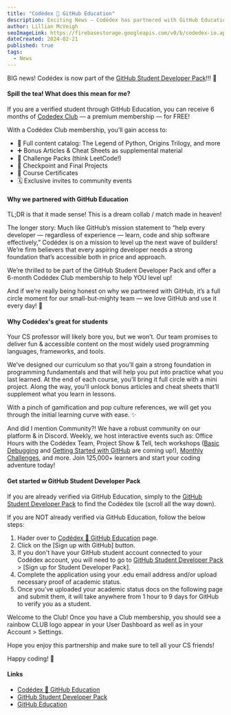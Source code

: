 ```yaml
---
title: "Codédex 🤝 GitHub Education"
description: Exciting News — Codédex has partnered with GitHub Education and is now part of GitHub Student Developer Pack! ✨
author: Lillian McVeigh
seoImageLink: https://firebasestorage.googleapis.com/v0/b/codedex-io.appspot.com/o/blogs%2Fcodedex-github-edu%2Fbanner.gif?alt=media&token=1176d34d-4704-48dc-ab19-5b5f307aa2de
dateCreated: 2024-02-21
published: true
tags:
  - News
---
```


BIG news! Codédex is now part of the [GitHub Student Developer Pack](https://www.codedex.io/github-students)!!! 🥳

#### Spill the tea! What does this mean for me?

If you are a verified student through GitHub Education, you can receive 6 months of [Codedex Club](https://www.codedex.io/pricing) — a premium membership — for FREE!

With a Codédex Club membership, you’ll gain access to:

- 🌈 Full content catalog: The Legend of Python, Origins Trilogy, and more
- ➕ Bonus Articles & Cheat Sheets as supplemental material
- 🎴 Challenge Packs (think LeetCode!)
- 🚀 Checkpoint and Final Projects 
- 📜 Course Certificates
- 🗓️ Exclusive invites to community events

#### Why we partnered with GitHub Education

TL;DR is that it made sense! This is a dream collab / match made in heaven!

The longer story: Much like GitHub’s mission statement to “help every developer — regardless of experience — learn, code and ship software effectively,” Codédex is on a mission to level up the next wave of builders! We’re firm believers that every aspiring developer needs a strong foundation that’s accessible both in price and approach.

We’re thrilled to be part of the GitHub Student Developer Pack and offer a 6-month Codédex Club membership to help YOU level up! 

And if we’re really being honest on why we partnered with GitHub, it’s a full circle moment for our small-but-mighty team — we love GitHub and use it every day! 💖

#### Why Codédex's great for students

Your CS professor will likely bore you, but we won’t. Our team promises to deliver fun & accessible content on the most widely used programming languages, frameworks, and tools.

We’ve designed our curriculum so that you’ll gain a strong foundation in programming fundamentals and that will help you put into practice what you last learned. At the end of each course, you’ll bring it full circle with a mini project. Along the way, you’ll unlock bonus articles and cheat sheets that’ll supplement what you learn in lessons.

With a pinch of gamification and pop culture references, we will get you through the initial learning curve with ease. ✨

And did I mention Community?! We have a robust community on our platform & in Discord. Weekly, we host interactive events such as: Office Hours with the Codédex Team, Project Show & Tell, tech workshops ([Basic Debugging](https://discord.gg/VAtARArQ?event=1207038533907517440) and [Getting Started with GitHub](https://discord.gg/VAtARArQ?event=1207055343331442688) are coming up!), [Monthly Challenges](https://www.codedex.io/community/monthly-challenge/february-2024), and more. Join 125,000+ learners and start your coding adventure today!

#### Get started w GitHub Student Developer Pack

If you are already verified via GitHub Education, simply to the [GitHub Student Developer Pack](https://education.github.com/pack) to find the Codédex tile (scroll all the way down).

If you are NOT already verified via GitHub Education, follow the below steps:

1. Hader over to [Codédex 🤝 GitHub Education](https://www.codedex.io/github-students) page.
2. Click on the [Sign up with GitHub] button.
3. If you don't have your GitHub student account connected to your Codédex account, you will need to go to [GitHub Student Developer Pack](https://education.github.com/pack) > [Sign up for Student Developer Pack].
4. Complete the application using your .edu email address and/or upload necessary proof of academic status.
5. Once you’ve uploaded your academic status docs on the following page and submit them, it will take anywhere from 1 hour to 9 days for GitHub to verify you as a student.

Welcome to the Club! Once you have a Club membership, you should see a rainbow CLUB logo appear in your User Dashboard as well as in your Account > Settings.

Hope you enjoy this partnership and make sure to tell all your CS friends!

Happy coding! 🌻

#### Links

- [Codédex 🤝 GitHub Education](https://www.codedex.io/github-students)
- [GitHub Student Developer Pack](https://education.github.com/pack)
- [GitHub Education](https://education.github.com)
